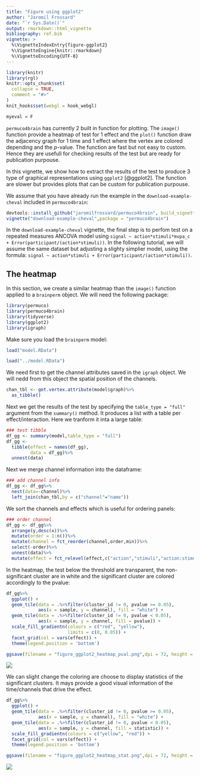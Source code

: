 ```yaml
---
title: "Figure using ggplot2"
author: "Jaromil Frossard"
date: "`r Sys.Date()`"
output: rmarkdown::html_vignette
bibliography: ref.bib
vignette: >
  %\VignetteIndexEntry{figure-ggplot2}
  %\VignetteEngine{knitr::rmarkdown}
  %\VignetteEncoding{UTF-8}
---
```


```r
library(knitr)
library(rgl)
knitr::opts_chunk$set(
  collapse = TRUE,
  comment = "#>"
)
knit_hooks$set(webgl = hook_webgl)

myeval = F
```


`permuco4brain` has currently 2 built in function for plotting. The `image()` function provide a heatmap of test for 1 effect and the `plot()` function draw the adjacency graph for 1 time and 1 effect where the vertex are colored depending and the $p$-value. The function are fast but not easy to custom. Hence they are usefull for checking results of the test but are ready for publication purpouse. 

In this vignette, we show how to extract the results of the test to produce 3 type of graphical representations using `ggplot2` [@ggplot2]. The function are slower but provides plots that can be custom for publication purpouse.

We assume that you have already run the example in the `download-example-cheval` included in `permuco4brain`:

```r
devtools::install_github("jaromilfrossard/permuco4brain", build_vignettes = TRUE)
vignette("download-example-cheval",package = "permuco4brain")
```

In the `download-example-cheval` vignette, the final step is to perfom test on a repeated measures ANCOVA model using `signal ~ action*stimuli*mvpa_c + Error(participant/(action*stimuli))`. In the following tutorial, we will assume the same dataset but adjusting a slighty simplier model, using the formula: `signal ~ action*stimuli + Error(participant/(action*stimuli))`.


## The heatmap

In this section, we create a similar heatmap than the `image()` function applied to a `brainperm` object. We will need the following package:

```r
library(permuco)
library(permuco4brain)
library(tidyverse)
library(ggplot2)
library(igraph)
```

Make sure you load the `brainperm` model:

```r
load("model.RData")
```



```r
load("../model.RData")
```

We need first to get the channel attributes saved in the `igraph` object. We will nedd from this object the spatial position of the channels.

```r
chan_tbl <- get.vertex.attribute(model$graph)%>%
  as_tibble()
```


Next we get the results of the test by specifying the `table_type = "full"` argument from the `summary()` method. It produces a list with a table per effect/interaction. Here we tranform it inta a large table:

```r
### test tibble
df_gg <- summary(model,table_type = "full")
df_gg <-
  tibble(effect = names(df_gg),
         data = df_gg)%>%
  unnest(data)
```

Next we merge channel information into the dataframe:

```r
### add channel info
df_gg <- df_gg%>%
  nest(data=-channel)%>%
  left_join(chan_tbl,by = c("channel"="name"))
```


We sort the channels and effects which is useful for ordering panels:

```r
### order channel
df_gg <- df_gg%>%
  arrange(y,desc(x))%>%
  mutate(order = 1:n())%>%
  mutate(channel = fct_reorder(channel,order,min))%>%
  select(-order)%>%
  unnest(data)%>%
  mutate(effect = fct_relevel(effect,c("action","stimuli","action:stimuli")))
```


In the heatmap, the test below the threshold are transparent, the non-significant cluster are in white and the significant cluster are colored accordingly to the pvalue:

```r
df_gg%>%
  ggplot() +
  geom_tile(data = .%>%filter(cluster_id != 0, pvalue >= 0.05),
            aes(x = sample, y = channel), fill = "white") +
  geom_tile(data = .%>%filter(cluster_id != 0, pvalue < 0.05),
            aes(x = sample, y = channel, fill = pvalue)) +
  scale_fill_gradientn(colours = c("red", "yellow"),
                       limits = c(0, 0.05)) +
  facet_grid(col = vars(effect)) +
  theme(legend.position = 'bottom')
```

```r
ggsave(filename = "figure_ggplot2_heatmap_pval.png",dpi = 72, height = 7,width = 10, units = "in")
```


![](figure_ggplot2_heatmap_pval.png)

We can slight change the coloring are choose to display statistics of the significant clusters. It mays provide a good visual information of the time/channels that drive the effect.

```r
df_gg%>%
  ggplot() +
  geom_tile(data = .%>%filter(cluster_id != 0, pvalue >= 0.05),
            aes(x = sample, y = channel), fill = "white") +
  geom_tile(data = .%>%filter(cluster_id != 0, pvalue < 0.05),
            aes(x = sample, y = channel, fill = statistic)) +
  scale_fill_gradientn(colours = c("yellow", "red")) +
  facet_grid(col = vars(effect)) +
  theme(legend.position = 'bottom')
```

```r
ggsave(filename = "figure_ggplot2_heatmap_stat.png",dpi = 72, height = 7,width = 10, units = "in")
```


![](figure_ggplot2_heatmap_stat.png)


